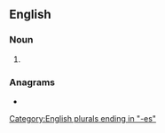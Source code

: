 ==English==

===Noun===
{{head|en|noun plural form}}

# {{plural of|splish|lang=en}}

===Anagrams===
* {{l|en|shipless}}

[[Category:English plurals ending in "-es"]]